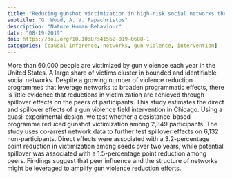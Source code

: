 ```yaml
---
title: "Reducing gunshot victimization in high-risk social networks through direct and spillover effects"
subtitle: "G. Wood, A. V. Papachristos"
description: "Nature Human Behaviour"
date: "08-19-2019"
doi: https://doi.org/10.1038/s41562-019-0688-1
categories: [causal inference, networks, gun violence, intervention]
---
```


More than 60,000 people are victimized by gun violence each year in the United States. A large share of victims cluster in bounded and identifiable social networks. Despite a growing number of violence reduction programmes that leverage networks to broaden programmatic effects, there is little evidence that reductions in victimization are achieved through spillover effects on the peers of participants. This study estimates the direct and spillover effects of a gun violence field intervention in Chicago. Using a quasi-experimental design, we test whether a desistance-based programme reduced gunshot victimization among 2,349 participants. The study uses co-arrest network data to further test spillover effects on 6,132 non-participants. Direct effects were associated with a 3.2-percentage point reduction in victimization among seeds over two years, while potential spillover was associated with a 1.5-percentage point reduction among peers. Findings suggest that peer influence and the structure of networks might be leveraged to amplify gun violence reduction efforts.
